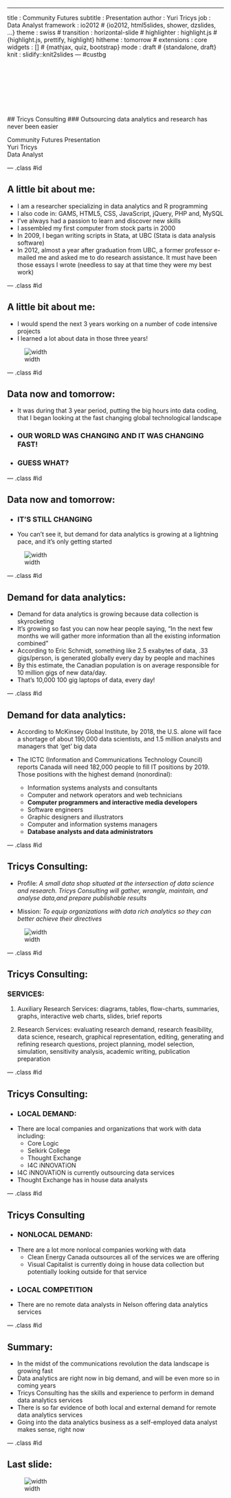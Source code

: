 ---
title       : Community Futures
subtitle    : Presentation
author      : Yuri Tricys
job         : Data Analyst
framework   : io2012        # {io2012, html5slides, shower, dzslides, ...}
theme       : swiss #
transition  : horizontal-slide #
highlighter : highlight.js  # {highlight.js, prettify, highlight}
hitheme       : tomorrow #
extensions   : core
widgets     : []            # {mathjax, quiz, bootstrap}
mode        : draft # {standalone, draft}
knit        : slidify::knit2slides
--- #custbg

<link rel="stylesheet" href="/libraries/frameworks/deckjs/themes/style/swiss.css"/>
<link rel="stylesheet" href="/libraries/frameworks/deckjs/themes/transition/horizontal-slide.css"/>
<!-- <link rel="shortcut icon" href= "images/favicons/favicon_/> -->
  <!-- <script src="https://ajax.googleapis.com/ajax/libs/jquery/1.12.0/jquery.min.js"></script> -->

<style>
#custbg {
//  background-image:url(imagesjpg71.jpg);
  background-repeat: no-repeat;
  background-position: center center;
  background-size: cover;
  background-color: #fff;
  color: #535E43 ;
  color: #797979;
}

.deck-container .slide h1 {
  color: #fff;
  color: #535E43 ;
}

#custbg h2 {
 margin-right: 80ems;
  color: #535E43 ;
  border: none;
 margin: 0 0 0 8px;
}

#custbg h3 {
 margin: 0 0 0 20px;
color: #fff;
  color: #535E43 ;
}

#custbg p {
 margin: 0 0 0 20px;
}
</style>

<br><br>
<br><br>
<br><br>
<br>
## Tricys Consulting
### Outsourcing data analytics and research has never been easier
<br>

Community Futures Presentation<br>
Yuri Tricys<br>
Data Analyst<br>

--- .class #id

## A little bit about me:

* I am a researcher specializing in data analytics and R programming
* I also code in: GAMS, HTML5, CSS, JavaScript, jQuery, PHP and, MySQL <br>
* I've always had a passion to learn and discover new skills
* I assembled my first computer from stock parts in 2000
* In 2009, I began writing scripts in Stata, at UBC (Stata is data analysis software)
* In 2012, almost a year after graduation from UBC, a former professor e-mailed me and
  asked me to do research assistance. It must have been those essays I wrote (needless to
  say at that time they were my best work)

--- .class #id

## A little bit about me:

* I would spend the next 3 years working on a number of code intensive projects
* I learned a lot about data in those three years!

![width](data_work1.jpg)

--- .class #id

## Data now and tomorrow:

* It was during that 3 year period, putting the big hours into data coding, that I began looking at the fast
  changing global technological landscape


* ### OUR WORLD WAS CHANGING AND IT WAS CHANGING FAST!

* ### GUESS WHAT?

--- .class #id

## Data now and tomorrow:

* ### IT'S  STILL CHANGING

* You can't see it, but demand for data analytics is growing at a lightning pace, and it's
only getting started

![width](big-data-cartoon1.jpg)

--- .class #id

## Demand for data analytics:

* Demand for data analytics is growing because data collection is skyrocketing
* It's growing so fast you can now hear people saying, "In the next few months we will
  gather more information than all the existing information combined"
* According to Eric Schmidt, something like 2.5 exabytes of data, .33 gigs/person, is
  generated globally every day by people and machines
* By this estimate, the Canadian population is on average responsible for 10 million gigs
  of new data/day.
* That's 10,000 100 gig laptops of data, every day!


--- .class #id

## Demand for data analytics:

* According to McKinsey Global Institute, by 2018, the U.S. alone will face a shortage of
  about 190,000 data scientists, and 1.5 million analysts and managers that 'get' big data

* The ICTC (Information and Communications Technology Council) reports Canada will need
  182,000 people to fill IT positions by 2019. Those positions with the highest demand (nonordinal):
    * Information systems analysts and consultants
    * Computer and network operators and web technicians
    * **Computer programmers and interactive media developers**
    * Software engineers
    * Graphic designers and illustrators
    * Computer and information systems managers
    * **Database analysts and data administrators**

--- .class #id

## Tricys Consulting:

* Profile: *A small data shop situated at the intersection of data science and research. Tricys Consulting will gather, wrangle, maintain, and analyse data,and prepare publishable results*

* Mission: *To equip organizations with data rich analytics so they can better achieve their directives*

![width](serveimage.jpg)


--- .class #id

## Tricys Consulting:

### SERVICES:

1. Auxiliary Research Services: diagrams, tables, flow-charts, summaries, graphs, interactive web charts, slides, brief reports

2. Research Services: evaluating research demand, research feasibility, data science, research, graphical representation, editing, generating and refining research questions, project planning, model selection, simulation, sensitivity analysis, academic writing, publication preparation

--- .class #id

## Tricys Consulting:

* ### LOCAL DEMAND:

* There are local companies and organizations that work with data including:
    * Core Logic
    * Selkirk College
    * Thought Exchange
    * I4C iNNOVATiON

* I4C iNNOVATiON is currently outsourcing data services
* Thought Exchange has in house data analysts

--- .class #id

## Tricys Consulting


* ### NONLOCAL DEMAND:

* There are a lot more nonlocal companies working with data
    * Clean Energy Canada outsources all of the services we are offering
    * Visual Capitalist is currently doing in house data collection but potentially
     looking outside for that service

* ### LOCAL COMPETITION

* There are no remote data analysts in Nelson offering data analytics services



--- .class #id

## Summary:

* In the midst of the communications revolution the data landscape is growing fast
* Data analytics are right now in big demand, and will be even more so in coming years
* Tricys Consulting has the skills and experience to perform in demand data analytics services
* There is so far evidence of both local and external demand for remote data analytics services
* Going into the data analytics business as a self-employed data analyst makes sense, right now


--- .class #id

## Last slide:


![width](data_scientist.jpg)
